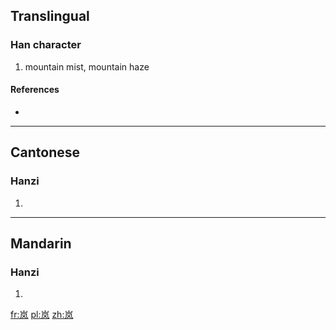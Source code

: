 {{also|嵐}}
==Translingual==

===Han character===
{{Han char|rn=46|rad=山|as=04|sn=7|four=|canj=山竹弓大 (UHNK)}}

# mountain mist, mountain haze

====References====
* {{Han ref|kx=0308.331|hdz=10764.120|uh=5C9A|ud=23706}}

----

==Cantonese==

===Hanzi===
{{yue-hanzi|jyut=|y=laam4|tra=嵐}}

# {{defn|Cantonese|sort=山04}}

----

==Mandarin==

===Hanzi===
{{cmn-hanzi|tra=嵐|pin=[[lán]] ([[lan2]])|wg=lan<sup>2</sup>}}

# {{defn|Mandarin|sort=山04}}

[[fr:岚]]
[[pl:岚]]
[[zh:岚]]